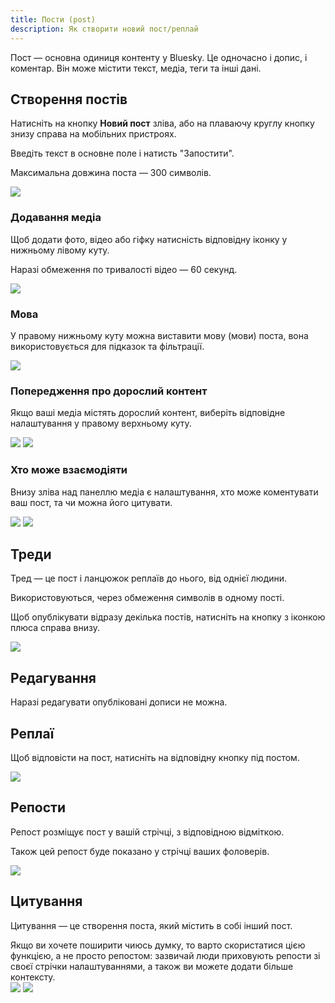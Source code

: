 ```yaml
---
title: Пости (post)
description: Як створити новий пост/реплай
---
```



Пост — основна одиниця контенту у Bluesky. Це одночасно і допис, і коментар. Він може містити текст,
медіа, теги та інші дані.

## Створення постів

Натисніть на кнопку **Новий пост** зліва, або на плаваючу круглу кнопку знизу справа на мобільних
пристроях.

Введіть текст в основне поле і натисть "Запостити".

Максимальна довжина поста — 300 символів.

<Img src="/images/post-1.png" ar="1091/598" />

### Додавання медіа

Щоб додати фото, відео або гіфку натисність відповідну іконку у нижньому лівому куту.

Наразі обмеження по тривалості відео — 60 секунд.

<Img src="/images/post-2.png" ar="1091/598" />

### Мова

У правому нижньому куту можна виставити мову (мови) поста, вона використовується для підказок та
фільтрації.

<Img src="/images/post-3.png" ar="1095/667" />

### Попередження про дорослий контент

Якщо ваші медіа містять дорослий контент, виберіть відповідне налаштування у правому верхньому куту.

<Img src="/images/post-4.png" ar="1092/989" />

<Img src="/images/post-4-1.png" ar="1091/752" />

### Хто може взаємодіяти

Внизу зліва над панеллю медіа є налаштування, хто може коментувати ваш пост, та чи можна його
цитувати.

<Img src="/images/post-5.png" ar="1091/598" />

<Img src="/images/post-5-1.png" ar="982/910" />

## Треди

Тред — це пост і ланцюжок реплаїв до нього, від однієї людини.

Використовуються, через обмеження символів в одному пості.

Щоб опублікувати відразу декілька постів, натисніть на кнопку з іконкою плюса справа внизу.

<Img src="/images/post-9.png" ar="1081/837" />

## Редагування

Наразі редагувати опубліковані дописи не можна.

## Реплаї

Щоб відповісти на пост, натисніть на відповідну кнопку під постом.

<Img src="/images/post-6.png" ar="1097/881" />

## Репости

Репост розміщує пост у вашій стрічці, з відповідною відміткою.

Також цей репост буде показано у стрічці ваших фоловерів.

<Img src="/images/post-7.png" ar="1087/799" />

## Цитування

Цитування — це створення поста, який містить в собі інший пост.

<Aside>
  Якщо ви хочете поширити чиюсь думку, то варто скористатися цією функцією, а не просто репостом:
  зазвичай люди приховують репости зі своєї стрічки налаштуваннями, а також ви можете додати більше
  контексту.
</Aside>

<Img src="/images/post-8.png" ar="1087/799" />

<Img src="/images/post-8-1.png" ar="1091/939" />
